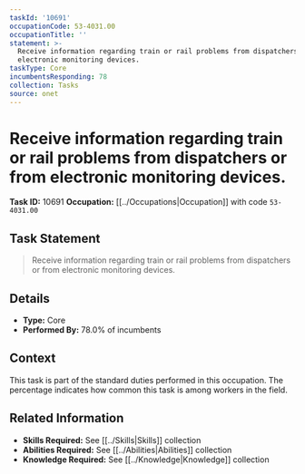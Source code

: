 ```yaml
---
taskId: '10691'
occupationCode: 53-4031.00
occupationTitle: ''
statement: >-
  Receive information regarding train or rail problems from dispatchers or from
  electronic monitoring devices.
taskType: Core
incumbentsResponding: 78
collection: Tasks
source: onet
---
```

# Receive information regarding train or rail problems from dispatchers or from electronic monitoring devices.

**Task ID:** 10691
**Occupation:** [[../Occupations|Occupation]] with code `53-4031.00`

## Task Statement

> Receive information regarding train or rail problems from dispatchers or from electronic monitoring devices.

## Details

- **Type:** Core
- **Performed By:** 78.0% of incumbents

## Context

This task is part of the standard duties performed in this occupation. The percentage indicates how common this task is among workers in the field.

## Related Information

- **Skills Required:** See [[../Skills|Skills]] collection
- **Abilities Required:** See [[../Abilities|Abilities]] collection
- **Knowledge Required:** See [[../Knowledge|Knowledge]] collection
